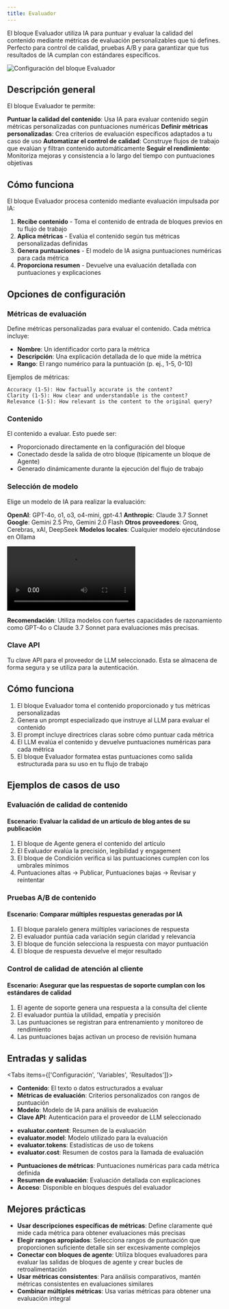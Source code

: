 ```yaml
---
title: Evaluador
---
```



El bloque Evaluador utiliza IA para puntuar y evaluar la calidad del contenido mediante métricas de evaluación personalizables que tú defines. Perfecto para control de calidad, pruebas A/B y para garantizar que tus resultados de IA cumplan con estándares específicos.

<div className="flex justify-center">
  <Image
    src="/static/blocks/evaluator.png"
    alt="Configuración del bloque Evaluador"
    width={500}
    height={400}
    className="my-6"
  />
</div>

## Descripción general

El bloque Evaluador te permite:

<Steps>
  <Step>
    <strong>Puntuar la calidad del contenido</strong>: Usa IA para evaluar contenido según métricas personalizadas con puntuaciones numéricas
  </Step>
  <Step>
    <strong>Definir métricas personalizadas</strong>: Crea criterios de evaluación específicos adaptados a tu caso de uso  
  </Step>
  <Step>
    <strong>Automatizar el control de calidad</strong>: Construye flujos de trabajo que evalúan y filtran contenido automáticamente
  </Step>
  <Step>
    <strong>Seguir el rendimiento</strong>: Monitoriza mejoras y consistencia a lo largo del tiempo con puntuaciones objetivas
  </Step>
</Steps>

## Cómo funciona

El bloque Evaluador procesa contenido mediante evaluación impulsada por IA:

1. **Recibe contenido** - Toma el contenido de entrada de bloques previos en tu flujo de trabajo
2. **Aplica métricas** - Evalúa el contenido según tus métricas personalizadas definidas  
3. **Genera puntuaciones** - El modelo de IA asigna puntuaciones numéricas para cada métrica
4. **Proporciona resumen** - Devuelve una evaluación detallada con puntuaciones y explicaciones

## Opciones de configuración

### Métricas de evaluación

Define métricas personalizadas para evaluar el contenido. Cada métrica incluye:

- **Nombre**: Un identificador corto para la métrica
- **Descripción**: Una explicación detallada de lo que mide la métrica
- **Rango**: El rango numérico para la puntuación (p. ej., 1-5, 0-10)

Ejemplos de métricas:

```
Accuracy (1-5): How factually accurate is the content?
Clarity (1-5): How clear and understandable is the content?
Relevance (1-5): How relevant is the content to the original query?
```

### Contenido

El contenido a evaluar. Esto puede ser:

- Proporcionado directamente en la configuración del bloque
- Conectado desde la salida de otro bloque (típicamente un bloque de Agente)
- Generado dinámicamente durante la ejecución del flujo de trabajo

### Selección de modelo

Elige un modelo de IA para realizar la evaluación:

**OpenAI**: GPT-4o, o1, o3, o4-mini, gpt-4.1
**Anthropic**: Claude 3.7 Sonnet
**Google**: Gemini 2.5 Pro, Gemini 2.0 Flash
**Otros proveedores**: Groq, Cerebras, xAI, DeepSeek
**Modelos locales**: Cualquier modelo ejecutándose en Ollama

<div className="w-full max-w-2xl mx-auto overflow-hidden rounded-lg">
  <Video src="models.mp4" width={500} height={350} />
</div>

**Recomendación**: Utiliza modelos con fuertes capacidades de razonamiento como GPT-4o o Claude 3.7 Sonnet para evaluaciones más precisas.

### Clave API

Tu clave API para el proveedor de LLM seleccionado. Esta se almacena de forma segura y se utiliza para la autenticación.

## Cómo funciona

1. El bloque Evaluador toma el contenido proporcionado y tus métricas personalizadas
2. Genera un prompt especializado que instruye al LLM para evaluar el contenido
3. El prompt incluye directrices claras sobre cómo puntuar cada métrica
4. El LLM evalúa el contenido y devuelve puntuaciones numéricas para cada métrica
5. El bloque Evaluador formatea estas puntuaciones como salida estructurada para su uso en tu flujo de trabajo

## Ejemplos de casos de uso

### Evaluación de calidad de contenido

<div className="mb-4 rounded-md border p-4">
  <h4 className="font-medium">Escenario: Evaluar la calidad de un artículo de blog antes de su publicación</h4>
  <ol className="list-decimal pl-5 text-sm">
    <li>El bloque de Agente genera el contenido del artículo</li>
    <li>El Evaluador evalúa la precisión, legibilidad y engagement</li>
    <li>El bloque de Condición verifica si las puntuaciones cumplen con los umbrales mínimos</li>
    <li>Puntuaciones altas → Publicar, Puntuaciones bajas → Revisar y reintentar</li>
  </ol>
</div>

### Pruebas A/B de contenido

<div className="mb-4 rounded-md border p-4">
  <h4 className="font-medium">Escenario: Comparar múltiples respuestas generadas por IA</h4>
  <ol className="list-decimal pl-5 text-sm">
    <li>El bloque paralelo genera múltiples variaciones de respuesta</li>
    <li>El evaluador puntúa cada variación según claridad y relevancia</li>
    <li>El bloque de función selecciona la respuesta con mayor puntuación</li>
    <li>El bloque de respuesta devuelve el mejor resultado</li>
  </ol>
</div>

### Control de calidad de atención al cliente

<div className="mb-4 rounded-md border p-4">
  <h4 className="font-medium">Escenario: Asegurar que las respuestas de soporte cumplan con los estándares de calidad</h4>
  <ol className="list-decimal pl-5 text-sm">
    <li>El agente de soporte genera una respuesta a la consulta del cliente</li>
    <li>El evaluador puntúa la utilidad, empatía y precisión</li>
    <li>Las puntuaciones se registran para entrenamiento y monitoreo de rendimiento</li>
    <li>Las puntuaciones bajas activan un proceso de revisión humana</li>
  </ol>
</div>

## Entradas y salidas

<Tabs items={['Configuración', 'Variables', 'Resultados']}>
  <Tab>
    <ul className="list-disc space-y-2 pl-6">
      <li>
        <strong>Contenido</strong>: El texto o datos estructurados a evaluar
      </li>
      <li>
        <strong>Métricas de evaluación</strong>: Criterios personalizados con rangos de puntuación
      </li>
      <li>
        <strong>Modelo</strong>: Modelo de IA para análisis de evaluación
      </li>
      <li>
        <strong>Clave API</strong>: Autenticación para el proveedor de LLM seleccionado
      </li>
    </ul>
  </Tab>
  <Tab>
    <ul className="list-disc space-y-2 pl-6">
      <li>
        <strong>evaluator.content</strong>: Resumen de la evaluación
      </li>
      <li>
        <strong>evaluator.model</strong>: Modelo utilizado para la evaluación
      </li>
      <li>
        <strong>evaluator.tokens</strong>: Estadísticas de uso de tokens
      </li>
      <li>
        <strong>evaluator.cost</strong>: Resumen de costos para la llamada de evaluación
      </li>
    </ul>
  </Tab>
  <Tab>
    <ul className="list-disc space-y-2 pl-6">
      <li>
        <strong>Puntuaciones de métricas</strong>: Puntuaciones numéricas para cada métrica definida
      </li>
      <li>
        <strong>Resumen de evaluación</strong>: Evaluación detallada con explicaciones
      </li>
      <li>
        <strong>Acceso</strong>: Disponible en bloques después del evaluador
      </li>
    </ul>
  </Tab>
</Tabs>

## Mejores prácticas

- **Usar descripciones específicas de métricas**: Define claramente qué mide cada métrica para obtener evaluaciones más precisas
- **Elegir rangos apropiados**: Selecciona rangos de puntuación que proporcionen suficiente detalle sin ser excesivamente complejos
- **Conectar con bloques de agente**: Utiliza bloques evaluadores para evaluar las salidas de bloques de agente y crear bucles de retroalimentación
- **Usar métricas consistentes**: Para análisis comparativos, mantén métricas consistentes en evaluaciones similares
- **Combinar múltiples métricas**: Usa varias métricas para obtener una evaluación integral
